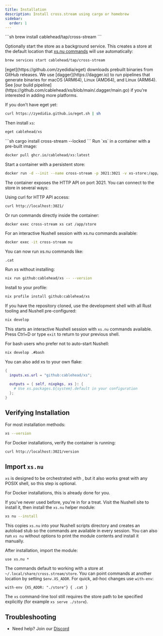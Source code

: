 ```yaml
---
title: Installation
description: Install cross.stream using cargo or homebrew
sidebar:
  order: 1
---
```




<Tabs syncKey="installer">

<TabItem label="brew">
```sh
brew install cablehead/tap/cross-stream
```

Optionally start the store as a background service. This creates a store at the default location that [xs.nu commands](../first-stream/) will use automatically:

```sh
brew services start cablehead/tap/cross-stream
```
</TabItem>

<TabItem label="eget">
[eget](https://github.com/zyedidia/eget) downloads prebuilt binaries from GitHub releases. We use [dagger](https://dagger.io) to run pipelines that generate binaries for macOS (ARM64), Linux (AMD64), and Linux (ARM64). See [our build pipeline](https://github.com/cablehead/xs/blob/main/.dagger/main.go) if you're interested in adding more platforms.

If you don't have eget yet:

```sh
curl https://zyedidia.github.io/eget.sh | sh
```

Then install `xs`:

```sh
eget cablehead/xs
```
</TabItem>

<TabItem label="cargo">
```sh
cargo install cross-stream --locked
```
</TabItem>

<TabItem label="docker">
Run `xs` in a container with a pre-built image:

```sh
docker pull ghcr.io/cablehead/xs:latest
```

Start a container with a persistent store:

```sh
docker run -d --init --name cross-stream -p 3021:3021 -v xs-store:/app/store ghcr.io/cablehead/xs:latest
```

The container exposes the HTTP API on port 3021. You can connect to the store in several ways:

Using curl for HTTP API access:

```sh
curl http://localhost:3021/
```

Or run commands directly inside the container:

```sh
docker exec cross-stream xs cat /app/store
```

For an interactive Nushell session with xs.nu commands available:

```sh
docker exec -it cross-stream nu
```

You can now run xs.nu commands like:

```nushell
.cat
```
</TabItem>

<TabItem label="nix">
Run xs without installing:

```sh
nix run github:cablehead/xs -- --version
```

Install to your profile:

```sh
nix profile install github:cablehead/xs
```

If you have the repository cloned, use the development shell with all Rust tooling and Nushell pre-configured:

```sh
nix develop
```

This starts an interactive Nushell session with `xs.nu` commands available. Press Ctrl+D or type `exit` to return to your previous shell.

For bash users who prefer not to auto-start Nushell:

```sh
nix develop .#bash
```

You can also add xs to your own flake:

```nix
{
  inputs.xs.url = "github:cablehead/xs";
  
  outputs = { self, nixpkgs, xs }: {
    # Use xs.packages.${system}.default in your configuration
  };
}
```
</TabItem>

</Tabs>

## Verifying Installation

For most installation methods:

```sh
xs --version
```

For Docker installations, verify the container is running:

```sh
curl http://localhost:3021/version
```

## Import `xs.nu`

<Aside title="optional">

`xs` is designed to be orchestrated with <Link to="nu" />, but it also works
great with any POSIX shell, so this step is optional.

For Docker installations, this is already done for you.

</Aside>

If you've never used <Link to="nu" /> before, you're in for a treat. Visit the
Nushell site to install it, then install the `xs.nu` helper module:

```sh
xs nu --install
```

This copies `xs.nu` into your Nushell scripts directory and creates an
autoload stub so the commands are available in every session. You can also run
`xs nu` without options to print the module contents and install it manually.

After installation, import the module:

```nushell
use xs.nu *
```

The commands default to working with a store at `~/.local/share/cross.stream/store`.
You can point commands at another location by setting `$env.XS_ADDR`.
For quick, ad-hoc changes use `with-env`:

```nushell
with-env {XS_ADDR: "./store"} { .cat }
```

The `xs` command-line tool still requires the store path to be specified
explicitly (for example `xs serve ./store`).

## Troubleshooting

- Need help? Join our [Discord](https://discord.com/invite/YNbScHBHrh)
